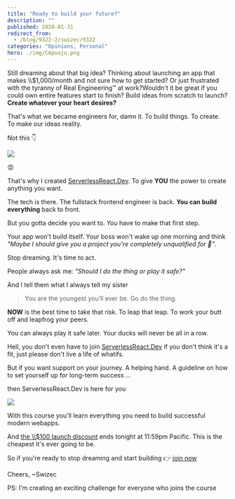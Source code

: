 ```yaml
---
title: "Ready to build your future?"
description: ""
published: 2020-01-31
redirect_from:
  - /blog/9322-2/swizec/9322
categories: "Opinions, Personal"
hero: ./img/CApoaju.png
---
```


Still dreaming about that big idea? Thinking about launching an app that makes \\\\\$1,000/month and not sure how to get started? Or just frustrated with the tyranny of Real Engineering™ at work?Wouldn't it be great if you could own entire features start to finish? Build ideas from scratch to launch? **Create whatever your heart desires?**

That's what we became engineers for, damn it. To build things. To create. To make our ideas reality.

Not this 👇

[![](./img/CApoaju.png)](https://serverlessreact.dev)

😡

That's why I created [ServerlessReact.Dev](https://serverlessreact.dev). To give **YOU** the power to create anything you want.

The tech is there. The fullstack frontend engineer is back. **You can build everything** back to front.

But you gotta decide you want to. _You_ have to make that first step.

Your app won't build itself. Your boss won't wake up one morning and think _"Maybe I should give you a project you're completely unqualified for 🤔"_.

Stop dreaming. It's time to act.

People always ask me: _"Should I do the thing or play it safe?"_

And I tell them what I always tell my sister

> You are the youngest you’ll ever be. Go do the thing.

**NOW** is the best time to take that risk. To leap that leap. To work your butt off and leapfrog your peers.

You can always play it safe later. Your ducks will never be all in a row.

Hell, you don't even have to join [ServerlessReact.Dev](https://serverlessreact.dev) if you don't think it's a fit, just please don't live a life of whatifs.

But if you want support on your journey. A helping hand. A guideline on how to set yourself up for long-term success ...

then ServerlessReact.Dev is here for you

[![](./img/serverlessreact-cover.png)](https://serverlessreact.dev)

With this course you'll learn everything you need to build successful modern webapps.

And [the \\\\\$100 launch discount](https://serverlessreact.dev) ends tonight at 11:59pm Pacific. This is the cheapest it's ever going to be.

So if you're ready to stop dreaming and start building 👉 [join now](https://serverlessreact.dev)

Cheers, ~Swizec

PS: I'm creating an exciting challenge for everyone who joins the course
